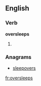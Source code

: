 ==English==

===Verb===
'''oversleeps'''
# {{third-person singular of|[[oversleep]]}}

===Anagrams===
* [[sleepovers#English|sleepovers]]

[[fr:oversleeps]]